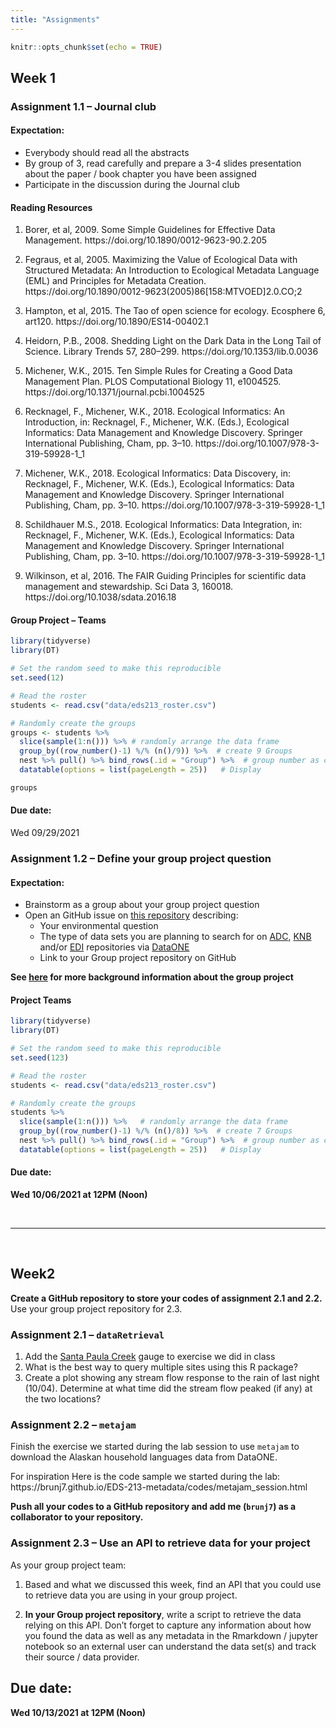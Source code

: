 ```yaml
---
title: "Assignments"
---
```


```r
knitr::opts_chunk$set(echo = TRUE)
```

## Week 1 

### Assignment 1.1 -- Journal club

#### Expectation:

- Everybody should read all the abstracts
- By group of 3, read carefully and prepare a 3-4 slides presentation about the paper / book chapter you have been assigned
- Participate in the discussion during the Journal club


#### Reading Resources

1. Borer, et al, 2009. Some Simple Guidelines for Effective Data Management. https://doi.org/10.1890/0012-9623-90.2.205

2. Fegraus, et al, 2005. Maximizing the Value of Ecological Data with Structured Metadata: An Introduction to Ecological Metadata Language (EML) and Principles for Metadata Creation.  https://doi.org/10.1890/0012-9623(2005)86[158:MTVOED]2.0.CO;2

3. Hampton, et al, 2015. The Tao of open science for ecology. Ecosphere 6, art120. https://doi.org/10.1890/ES14-00402.1

4. Heidorn, P.B., 2008. Shedding Light on the Dark Data in the Long Tail of Science. Library Trends 57, 280–299. https://doi.org/10.1353/lib.0.0036
5. Michener, W.K., 2015. Ten Simple Rules for Creating a Good Data Management Plan. PLOS Computational Biology 11, e1004525. https://doi.org/10.1371/journal.pcbi.1004525

6. Recknagel, F., Michener, W.K., 2018. Ecological Informatics: An Introduction, in: Recknagel, F., Michener, W.K. (Eds.), Ecological Informatics: Data Management and Knowledge Discovery. Springer International Publishing, Cham, pp. 3–10. https://doi.org/10.1007/978-3-319-59928-1_1

7. Michener, W.K., 2018. Ecological Informatics: Data Discovery, in: Recknagel, F., Michener, W.K. (Eds.), Ecological Informatics: Data Management and Knowledge Discovery. Springer International Publishing, Cham, pp. 3–10. https://doi.org/10.1007/978-3-319-59928-1_1

8. Schildhauer M.S., 2018. Ecological Informatics: Data Integration, in: Recknagel, F., Michener, W.K. (Eds.), Ecological Informatics: Data Management and Knowledge Discovery. Springer International Publishing, Cham, pp. 3–10. https://doi.org/10.1007/978-3-319-59928-1_1

9. Wilkinson, et al, 2016. The FAIR Guiding Principles for scientific data management and stewardship. Sci Data 3, 160018. https://doi.org/10.1038/sdata.2016.18

#### Group Project -- Teams

```r
library(tidyverse)
library(DT)

# Set the random seed to make this reproducible
set.seed(12)

# Read the roster 
students <- read.csv("data/eds213_roster.csv")

# Randomly create the groups
groups <- students %>% 
  slice(sample(1:n())) %>% # randomly arrange the data frame
  group_by((row_number()-1) %/% (n()/9)) %>%  # create 9 Groups
  nest %>% pull() %>% bind_rows(.id = "Group") %>%  # group number as column
  datatable(options = list(pageLength = 25))   # Display

groups
```

#### Due date:

Wed 09/29/2021


### Assignment 1.2 -- Define your group project question

#### Expectation:

- Brainstorm as a group about your group project question
- Open an GitHub issue on [this repository](https://github.com/brunj7/EDS-213-group-project) describing:
  - Your environmental question
  - The type of data sets you are planning to search for on [ADC](https://arcticdata.io/catalog/data), [KNB](https://knb.ecoinformatics.org/) and/or [EDI](https://environmentaldatainitiative.org/) repositories via [DataONE](https://www.dataone.org/)
  - Link to your Group project repository on GitHub
  
**See [here](group_project.html) for more background information about the group project**

#### Project Teams

```r
library(tidyverse)
library(DT)

# Set the random seed to make this reproducible
set.seed(123)

# Read the roster 
students <- read.csv("data/eds213_roster.csv")

# Randomly create the groups
students %>% 
  slice(sample(1:n())) %>%   # randomly arrange the data frame
  group_by((row_number()-1) %/% (n()/8)) %>%  # create 7 Groups
  nest %>% pull() %>% bind_rows(.id = "Group") %>%  # group number as column
  datatable(options = list(pageLength = 25))   # Display


```



#### Due date:

**Wed 10/06/2021 at 12PM (Noon)**

<br>

---

<br>

## Week2

**Create a GitHub repository to store your codes of assignment 2.1 and 2.2.** Use your group project repository for 2.3.

### Assignment 2.1 --  `dataRetrieval`

1. Add the [Santa Paula Creek](https://waterdata.usgs.gov/nwis/uv?site_no=11113500) gauge to exercise we did in class
2. What is the best way to query multiple sites using this R package?
3. Create a plot showing any stream flow response to the rain of last night (10/04). Determine at what time did the stream flow peaked (if any) at the two locations?

### Assignment 2.2 --  `metajam`

Finish the exercise we started during the lab session to use `metajam` to download the Alaskan household languages data from DataONE. 

For inspiration Here is the code sample we started during the lab: https://brunj7.github.io/EDS-213-metadata/codes/metajam_session.html


**Push all your codes to a GitHub repository and add me (`brunj7`) as a collaborator to your repository.**



### Assignment 2.3 -- Use an API to retrieve data for your project

As your group project team:

1. Based and what we discussed this week, find an API that you could use to retrieve data you are using in your group project.

2. **In your Group project repository**, write a script to retrieve the data relying on this API. Don't forget to capture any information about how you found the data as well as any metadata in the Rmarkdown / jupyter notebook so an external user can understand the data set(s) and track their source / data provider. 


## Due date:

**Wed 10/13/2021 at 12PM (Noon)**
